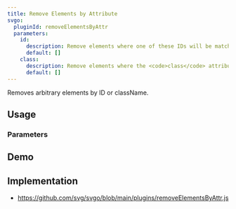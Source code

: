 ```yaml
---
title: Remove Elements by Attribute
svgo:
  pluginId: removeElementsByAttr
  parameters:
    id:
      description: Remove elements where one of these IDs will be match the element ID.
      default: []
    class:
      description: Remove elements where the <code>class</code> attribute includes at least one of these classes.
      default: []
---
```


Removes arbitrary elements by ID or className.

## Usage

<PluginUsage />

### Parameters

<PluginParams />

## Demo

<PluginDemo />

## Implementation

- https://github.com/svg/svgo/blob/main/plugins/removeElementsByAttr.js
